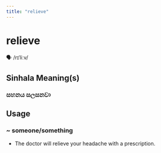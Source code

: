 ```yaml
---
title: "relieve"
---
```


# relieve

🗣️ /rɪˈliːv/

## Sinhala Meaning(s)

### සහනය සලසනවා

## Usage

### ~ someone/something

- The doctor will relieve your headache with a prescription.

